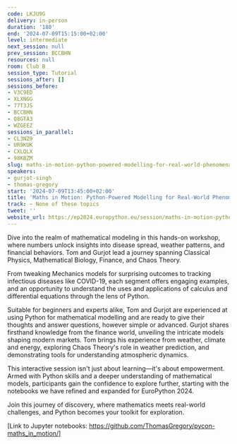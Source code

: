 ```yaml
---
code: LKJU9G
delivery: in-person
duration: '180'
end: '2024-07-09T15:15:00+02:00'
level: intermediate
next_session: null
prev_session: BCCBHN
resources: null
room: Club B
session_type: Tutorial
sessions_after: []
sessions_before:
- V3C9ED
- XLXNGG
- 77T3JS
- BCCBHN
- Q8GTA3
- WZGEEZ
sessions_in_parallel:
- CL3NZ9
- UR9KUK
- CXLQLX
- 98KBZM
slug: maths-in-motion-python-powered-modelling-for-real-world-phenomena
speakers:
- gurjot-singh
- thomas-gregory
start: '2024-07-09T13:45:00+02:00'
title: 'Maths in Motion: Python-Powered Modelling for Real-World Phenomena'
track: ~ None of these topics
tweet: ''
website_url: https://ep2024.europython.eu/session/maths-in-motion-python-powered-modelling-for-real-world-phenomena
---
```


Dive into the realm of mathematical modeling in this hands-on workshop, where numbers unlock insights into disease spread, weather patterns, and financial behaviors. Tom and Gurjot lead a journey spanning Classical Physics, Mathematical Biology, Finance, and Chaos Theory.

From tweaking Mechanics models for surprising outcomes to tracking infectious diseases like COVID-19, each segment offers engaging examples, and an opportunity to understand the uses and applications of calculus and differential equations through the lens of Python.

Suitable for beginners and experts alike, Tom and Gurjot are experienced at using Python for mathematical modelling and are ready to give their thoughts and answer questions, however simple or advanced. Gurjot shares firsthand knowledge from the finance world, unveiling the intricate models shaping modern markets. Tom brings his experience from weather, climate and energy, exploring Chaos Theory's role in weather prediction, and demonstrating tools for understanding atmospheric dynamics.

This interactive session isn't just about learning—it's about empowerment. Armed with Python skills and a deeper understanding of mathematical models, participants gain the confidence to explore further, starting with the notebooks we have refined and expanded for EuroPython 2024.

Join this journey of discovery, where mathematics meets real-world challenges, and Python becomes your toolkit for exploration.

[Link to Jupyter notebooks: https://github.com/ThomasGregory/pycon-maths_in_motion/]
